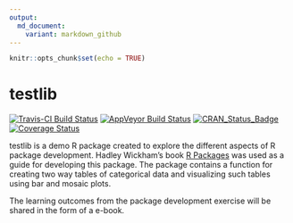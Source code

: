 ```yaml
---
output: 
  md_document:
    variant: markdown_github
---
```


<!-- README.md is generated from README.Rmd. Please edit that file -->

```r
knitr::opts_chunk$set(echo = TRUE)
```

# testlib

[![Travis-CI Build Status](https://travis-ci.org/rsquaredacademy/testlib.svg?branch=master)](https://travis-ci.org/rsquaredacademy/testlib)
[![AppVeyor Build Status](https://ci.appveyor.com/api/projects/status/github/rsquaredacademy/testlib?branch=master&svg=true)](https://ci.appveyor.com/project/rsquaredacademy/testlib)
[![CRAN_Status_Badge](http://www.r-pkg.org/badges/version/testlib)](http://cran.r-project.org/package=testlib)
[![Coverage Status](https://img.shields.io/codecov/c/github/rsquaredacademy/testlib/master.svg)](https://codecov.io/github/rsquaredacademy/testlib?branch=master)


testlib is a demo R package created to explore the different aspects of R package development. Hadley Wickham's book [R Packages](http://r-pkgs.had.co.nz/) was used as a guide for developing this package. The package contains a function for creating two way tables of categorical data and visualizing such tables using bar and mosaic plots.

The learning outcomes from the package development exercise will be shared in the form of a e-book.
